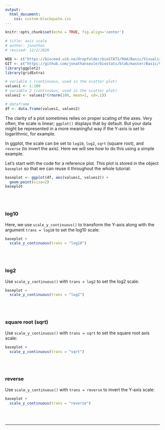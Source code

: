 ```yaml
---
output:
  html_document:
    css: custom-blockquote.css
--- 
```


```r
knitr::opts_chunk$set(echo = TRUE, fig.align='center')

# title: axis scale
# author: jonathan
# revised: 12/2/2020 

WEB <- c("https://bioceed.uib.no/dropfolder/bioSTATS/Rmd/Basic/Visualizing/Essential/axis-scale.html")
GIT <- c("https://github.com/jonathansoule/biostats/blob/master/Basic/Visualizing/Essential/axis-scale.Rmd")
library(ggplot2)
library(gridExtra)

# variable 1 (continuous, used in the scatter plot)
values1 <- 1:100
# variable 2 (continuous, used in the scatter plot)
values2 <- values1*(rnorm(100, mean=1, sd=.1))

# dataframe
df <- data.frame(values1, values2)
```
The clarity of a plot sometimes relies on proper scaling of the axes. Very often, the scale is linear; `ggplot()` displays that by default. But your data might be  represented in a more meaningful way if the Y-axis is set to logarithmic, for example. 

In ggplot, the scale can be set to `log10`, `log2`, `sqrt` (square root), and `reverse` (to invert the axis). Here we will see how to do this using a simple example.

Let’s start with the code for a reference plot. This plot is stored in the object `baseplot` so that we can reuse it throughout the whole tutorial:

```r
baseplot <- ggplot(df, aes(values1, values2)) +
  geom_point(size=2)
baseplot
```
<br/><br/>

### log10

Here, we use `scale_y_continuous()` to transform the Y-axis along with the argument `trans = log10` to set the log10 scale:

```r
baseplot + 
  scale_y_continuous(trans = "log10")
```
<br/><br/>

### log2

Use `scale_y_continuous()` with `trans = log2` to set the log2 scale:

```r
baseplot + 
  scale_y_continuous(trans = "log2")
```
<br/><br/>

### square root (sqrt)

Use `scale_y_continuous()` with `trans = sqrt` to set the square root axis scale:

```r
baseplot + 
  scale_y_continuous(trans = "sqrt")
```
<br/><br/>

### reverse

Use `scale_y_continuous()` with `trans = reverse`  to invert the Y-axis scale:

```r
baseplot + 
  scale_y_continuous(trans = "reverse")
```
<br/><br/>


***
<!-- UNCOMMENT TO ACTIVATE
Get the Rmarkdown file corresponding to this page on [GitHub](`r GIT`){target="_blank"}.
-->
